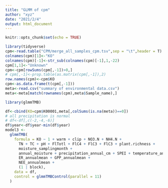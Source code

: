 ```yaml
---
title: "GLMM of cpm"
author: "xyz"
date: "2021/2/4"
output: html_document
---
```


```r
knitr::opts_chunk$set(echo = TRUE)
```

```r
library(tidyverse)
cpm<-read.table("CPM/merge_all_samples_cpm.tsv",sep = "\t",header = T)
colnames(cpm)[1]<-"KO"
colnames(cpm)[-1]<-str_sub(colnames(cpm)[-1],1,-22)
cpm[1,1]<-"Unknown"
cpm<-cpm[rowSums(cpm[,-1])>0,]
# cpm[,-1]<-prop.table(as.matrix(cpm[,-1]),2)
row.names(cpm)<-cpm$KO
cpm<-as.data.frame(t(cpm[,-1]))
meta<-read.csv("summary of environmental data.csv")
meta<-meta[match(rownames(cpm),meta$Sample_name),]
```

```r
library(glmmTMB)

df<-cbind(KO=cpm$K00001,meta[,colSums(is.na(meta))==0])
# all precipitation is normal
# df<-df[,c(-2,-4,-6)]
df$year<-df$year-min(df$year)
model3 <-
  glmmTMB(
    formula = KO ~ 1 + warm + clip + NO3.N + NH4.N +
      TN + TC + pH + FlTotl + FlC4 + FlC3 + FlC3 + plant.richness + 
      moisture_samplingmonth +
      annual_moisture + precipitation_annual_cm + SPEI + temperature_annual +
      ER_annualmean + GPP_annualmean +
      NEE_annualmean +
      (1 | block),
    data = df,
    control = glmmTMBControl(parallel = 11)
  )
```

